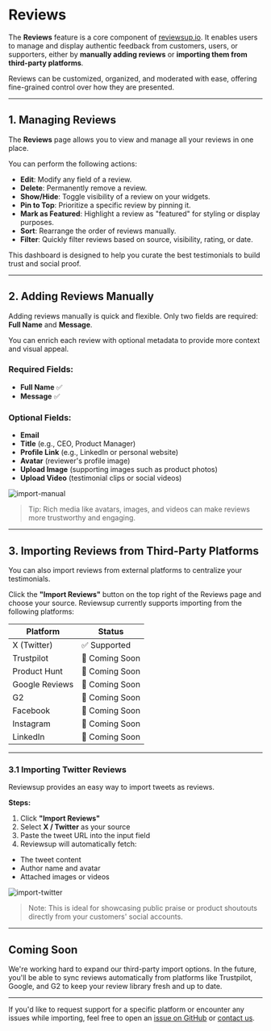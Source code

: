 # Reviews

The **Reviews** feature is a core component of [reviewsup.io](https://reviewsup.io).
It enables users to manage and display authentic feedback from customers, users, or supporters, either by **manually adding reviews** or **importing them from third-party platforms**.

Reviews can be customized, organized, and moderated with ease, offering fine-grained control over how they are presented.

---

## 1. Managing Reviews

The **Reviews** page allows you to view and manage all your reviews in one place.

You can perform the following actions:

* **Edit**: Modify any field of a review.
* **Delete**: Permanently remove a review.
* **Show/Hide**: Toggle visibility of a review on your widgets.
* **Pin to Top**: Prioritize a specific review by pinning it.
* **Mark as Featured**: Highlight a review as "featured" for styling or display purposes.
* **Sort**: Rearrange the order of reviews manually.
* **Filter**: Quickly filter reviews based on source, visibility, rating, or date.

This dashboard is designed to help you curate the best testimonials to build trust and social proof.

---

## 2. Adding Reviews Manually

Adding reviews manually is quick and flexible.
Only two fields are required: **Full Name** and **Message**.

You can enrich each review with optional metadata to provide more context and visual appeal.

### Required Fields:

* **Full Name** ✅
* **Message** ✅

### Optional Fields:

* **Email**
* **Title** (e.g., CEO, Product Manager)
* **Profile Link** (e.g., LinkedIn or personal website)
* **Avatar** (reviewer's profile image)
* **Upload Image** (supporting images such as product photos)
* **Upload Video** (testimonial clips or social videos)

![import-manual](/img_3.png)

> Tip: Rich media like avatars, images, and videos can make reviews more trustworthy and engaging.

---

## 3. Importing Reviews from Third-Party Platforms

You can also import reviews from external platforms to centralize your testimonials.

Click the **"Import Reviews"** button on the top right of the Reviews page and choose your source.
Reviewsup currently supports importing from the following platforms:

| Platform       | Status         |
| -------------- | -------------- |
| X (Twitter)    | ✅ Supported    |
| Trustpilot     | 🚧 Coming Soon |
| Product Hunt   | 🚧 Coming Soon |
| Google Reviews | 🚧 Coming Soon |
| G2             | 🚧 Coming Soon |
| Facebook       | 🚧 Coming Soon |
| Instagram      | 🚧 Coming Soon |
| LinkedIn       | 🚧 Coming Soon |

---

### 3.1 Importing Twitter Reviews

Reviewsup provides an easy way to import tweets as reviews.

**Steps:**

1. Click **"Import Reviews"**
2. Select **X / Twitter** as your source
3. Paste the tweet URL into the input field
4. Reviewsup will automatically fetch:

* The tweet content
* Author name and avatar
* Attached images or videos

![import-twitter](/img_4.png)

> Note: This is ideal for showcasing public praise or product shoutouts directly from your customers' social accounts.

---

## Coming Soon

We're working hard to expand our third-party import options. In the future, you'll be able to sync reviews automatically from platforms like Trustpilot, Google, and G2 to keep your review library fresh and up to date.

---

If you'd like to request support for a specific platform or encounter any issues while importing, feel free to open an [issue on GitHub](https://github.com/allenyan513/reviewsup-embed-example/issues) or [contact us](https://app.reviewsup.io/contact).
